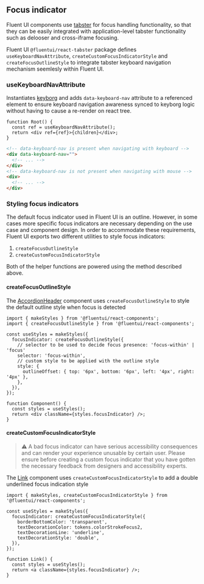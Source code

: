 
<Meta title="Concepts/Developer/Accessibility/Focus indicator" />

## Focus indicator

Fluent UI components use [tabster](https://github.com/microsoft/tabster) for focus handling functionality, so that they can be easily integrated with application-level tabster functionality such as delooser and cross-iframe focusing.

Fluent UI `@fluentui/react-tabster` package defines `useKeyboardNavAttribute`, `createCustomFocusIndicatorStyle` and `createFocusOutlineStyle` to integrate tabster keyboard navigation mechanism seemlesly within Fluent UI.

### useKeyboardNavAttribute

Instantiates [keyborg](https://github.com/microsoft/keyborg) and adds `data-keyboard-nav` attribute to a referenced element to ensure keyboard navigation awareness synced to keyborg logic without having to cause a re-render on react tree.

```tsx
function Root() {
  const ref = useKeyboardNavAttribute();
  return <div ref={ref}>{children}</div>;
}
```

```html
<!-- data-keyboard-nav is present when navigating with keyboard -->
<div data-keyboard-nav="">
  <!-- ... -->
</div>
<!-- data-keyboard-nav is not present when navigating with mouse -->
<div>
  <!-- ... -->
</div>
```

### Styling focus indicators

The default focus indicator used in Fluent UI is an outline. However, in some cases more specific focus indicators are necessary depending on the use case and component design. In order to accommodate these requirements, Fluent UI exports two different utilities to style focus indicators:

1. `createFocusOutlineStyle`
2. `createCustomFocusIndicatorStyle`

Both of the helper functions are powered using the method described above.

#### createFocusOutlineStyle

The [AccordionHeader](?path=/docs/components-accordion--default) component uses `createFocusOutlineStyle` to style the default outline style when focus is detected

<FluentCanvas>
  <FluentStory id="components-accordion--default" height={260} />
</FluentCanvas>

```tsx
import { makeStyles } from '@fluentui/react-components';
import { createFocusOutlineStyle } from '@fluentui/react-components';

const useStyles = makeStyles({
  focusIndicator: createFocusOutlineStyle({
    // selector to be used to decide focus presence: 'focus-within' | 'focus'
    selector: 'focus-within',
    // custom style to be applied with the outline style
    style: {
      outlineOffset: { top: '6px', bottom: '6px', left: '4px', right: '4px' },
    },
  }),
});

function Component() {
  const styles = useStyles();
  return <div className={styles.focusIndicator} />;
}
```

#### createCustomFocusIndicatorStyle

> ⚠️ A bad focus indicator can have serious accessibility consequences and can render
> your experience unusable by certain user. Please ensure before creating a custom focus
> indicator that you have gotten the necessary feedback from designers and accessibility
> experts.

The [Link](?path=/docs/components-link--default) component uses `createCustomFocusIndicatorStyle` to add a double underlined focus indication style

<FluentCanvas>
  <FluentStory id="components-link--default" height={150} />
</FluentCanvas>

```tsx
import { makeStyles, createCustomFocusIndicatorStyle } from '@fluentui/react-components';

const useStyles = makeStyles({
  focusIndicator: createCustomFocusIndicatorStyle({
    borderBottomColor: 'transparent',
    textDecorationColor: tokens.colorStrokeFocus2,
    textDecorationLine: 'underline',
    textDecorationStyle: 'double',
  }),
});

function Link() {
  const styles = useStyles();
  return <a className={styles.focusIndicator} />;
}
```
